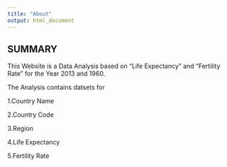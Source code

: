 ```yaml
---
title: "About"
output: html_document
---
```




## SUMMARY 

This Website  is a Data Analysis based on "Life Expectancy" and "Fertility Rate " for the Year 2013 and 1960.

The Analysis contains datsets for 

1.Country Name 

2.Country Code 

3.Region

4.Life Expectancy

5.Fertility Rate 



